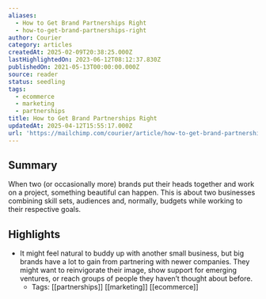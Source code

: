 ```yaml
---
aliases:
  - How to Get Brand Partnerships Right
  - how-to-get-brand-partnerships-right
author: Courier
category: articles
createdAt: 2025-02-09T20:38:25.000Z
lastHighlightedOn: 2023-06-12T08:12:37.830Z
publishedOn: 2021-05-13T00:00:00.000Z
source: reader
status: seedling
tags:
  - ecommerce
  - marketing
  - partnerships
title: How to Get Brand Partnerships Right
updatedAt: 2025-04-12T15:55:17.000Z
url: 'https://mailchimp.com/courier/article/how-to-get-brand-partnerships-right/'
---
```

## Summary

When two (or occasionally more) brands put their heads together and work on a project, something beautiful can happen. This is about two businesses combining skill sets, audiences and, normally, budgets while working to their respective goals.

## Highlights

- It might feel natural to buddy up with another small business, but big brands have a lot to gain from partnering with newer companies. They might want to reinvigorate their image, show support for emerging ventures, or reach groups of people they haven’t thought about before.
    - Tags: [[partnerships]] [[marketing]] [[ecommerce]]
